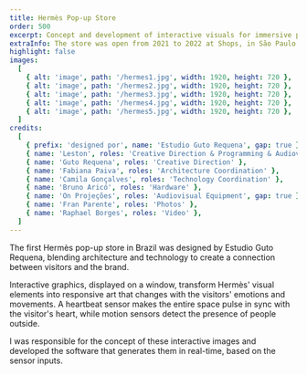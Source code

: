 ```yaml
---
title: Hermès Pop-up Store
order: 500
excerpt: Concept and development of interactive visuals for immersive projection at the store designed by Estudio Guto Requena.
extraInfo: The store was open from 2021 to 2022 at Shops, in São Paulo.<br /><br />[Vídeo Case](https://www.youtube.com/watch?v=XgXZTsyTnTo)
highlight: false
images:
  [
    { alt: 'image', path: '/hermes1.jpg', width: 1920, height: 720 },
    { alt: 'image', path: '/hermes2.jpg', width: 1920, height: 720 },
    { alt: 'image', path: '/hermes3.jpg', width: 1920, height: 720 },
    { alt: 'image', path: '/hermes4.jpg', width: 1920, height: 720 },
    { alt: 'image', path: '/hermes5.jpg', width: 1920, height: 720 },
  ]
credits:
  [
    { prefix: 'designed por', name: 'Estudio Guto Requena', gap: true },
    { name: 'Leston', roles: 'Creative Direction & Programming & Audiovisual Content', gap: true },
    { name: 'Guto Requena', roles: 'Creative Direction' },
    { name: 'Fabiana Paiva', roles: 'Architecture Coordination' },
    { name: 'Camila Gonçalves', roles: 'Technology Coordination' },
    { name: 'Bruno Aricó', roles: 'Hardware' },
    { name: 'On Projeções', roles: 'Audiovisual Equipment', gap: true },
    { name: 'Fran Parente', roles: 'Photos' },
    { name: 'Raphael Borges', roles: 'Video' },
  ]
---
```

The first Hermès pop-up store in Brazil was designed by Estudio Guto Requena, blending architecture and technology to create a connection between visitors and the brand.

Interactive graphics, displayed on a window, transform Hermès' visual elements into responsive art that changes with the visitors' emotions and movements. A heartbeat sensor makes the entire space pulse in sync with the visitor's heart, while motion sensors detect the presence of people outside.

I was responsible for the concept of these interactive images and developed the software that generates them in real-time, based on the sensor inputs.
